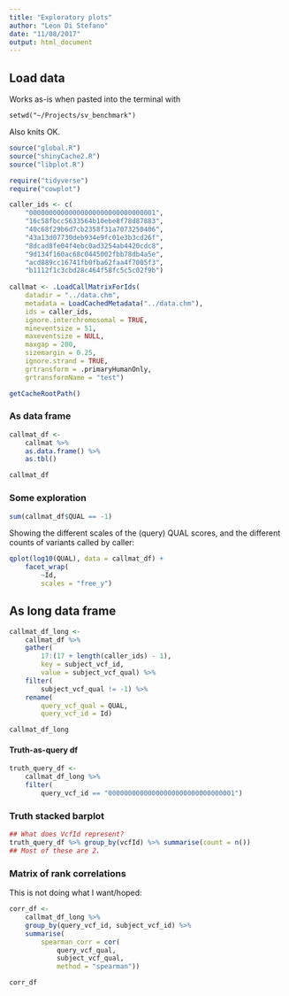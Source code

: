 ```yaml
---
title: "Exploratory plots"
author: "Leon Di Stefano"
date: "11/08/2017"
output: html_document
---
```


## Load data

Works as-is when pasted into the terminal with 
```
setwd("~/Projects/sv_benchmark")
```

Also knits OK.

```r
source("global.R")
source("shinyCache2.R")
source("libplot.R")

require("tidyverse")
require("cowplot")

caller_ids <- c(
	"00000000000000000000000000000001",
	"16c58fbcc5633564b10ebe8f78d87883",
	"40c68f29b6d7cb2358f31a7073250406",
	"43a13d07730deb934e9fc01e3b3cd26f",
	"8dcad8fe04f4ebc0ad3254ab4420cdc8",
	"9d134f160ac68c0445002fbb78db4a5e",
	"acd889cc16741fb0fba62faa4f7005f3",
	"b1112f1c3cbd28c464f58fc5c5c02f9b")
    
callmat <- .LoadCallMatrixForIds(
	datadir = "../data.chm",
	metadata = LoadCachedMetadata("../data.chm"),
	ids = caller_ids,
	ignore.interchromosomal = TRUE, 
	mineventsize = 51, 
	maxeventsize = NULL,
	maxgap = 200,
	sizemargin = 0.25,
	ignore.strand = TRUE,
	grtransform = .primaryHumanOnly,
	grtransformName = "test")
```

```r
getCacheRootPath()
```

### As data frame

```r
callmat_df <-
    callmat %>%
    as.data.frame() %>%
    as.tbl()

callmat_df
```

### Some exploration

```r
sum(callmat_df$QUAL == -1)
```

Showing the different scales of the (query) QUAL scores, and the different
counts of variants called by caller:

```r
qplot(log10(QUAL), data = callmat_df) + 
    facet_wrap(
        ~Id,
        scales = "free_y")
```


## As long data frame

```r
callmat_df_long <-
    callmat_df %>% 
    gather(
        17:(17 + length(caller_ids) - 1), 
        key = subject_vcf_id, 
        value = subject_vcf_qual) %>%
    filter(
        subject_vcf_qual != -1) %>%
    rename(
        query_vcf_qual = QUAL,
        query_vcf_id = Id)

callmat_df_long
```

#### Truth-as-query df

```r
truth_query_df <-
    callmat_df_long %>%
    filter(
        query_vcf_id == "00000000000000000000000000000001")
```

### Truth stacked barplot

```r
## What does VcfId represent?
truth_query_df %>% group_by(vcfId) %>% summarise(count = n())
## Most of these are 2.
```

### Matrix of rank correlations

This is not doing what I want/hoped:

```r
corr_df <- 
    callmat_df_long %>% 
    group_by(query_vcf_id, subject_vcf_id) %>% 
    summarise(
        spearman_corr = cor(
            query_vcf_qual, 
            subject_vcf_qual,
            method = "spearman"))

corr_df
```










